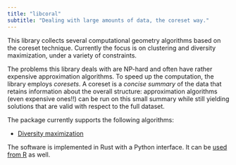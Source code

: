 ```yaml
---
title: "libcoral"
subtitle: "Dealing with large amounts of data, the coreset way."
---
```


This library collects several computational geometry algorithms based on the coreset technique.
Currently the focus is on clustering and diversity maximization, under a variety of constraints.

The problems this library deals with are NP-hard and often have rather
expensive approximation algorithms. To speed up the computation, the library
employs _coresets_. A coreset is a _concise summary_ of the data that retains
information about the overall structure: approximation algorithms (even
expensive ones!!) can be run on this small summary while still yielding
solutions that are valid with respect to the full dataset.

The package currently supports the following algorithms:

- [Diversity maximization](/diversity.html)

The software is implemented in Rust with a Python interface.
It can be [ used from R ](/using-with-r.html) as well.

